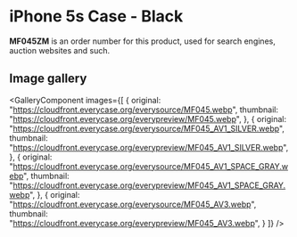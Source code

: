 
# iPhone 5s Case - Black

<Callout type='info' emoji='👉🏻'>**MF045ZM** is an order number for this product, used for search engines, auction websites and such.</Callout>

## Image gallery

<GalleryComponent
    images={[
      {
        original: "https://cloudfront.everycase.org/everysource/MF045.webp",
        thumbnail: "https://cloudfront.everycase.org/everypreview/MF045.webp",
      },
      {
        original: "https://cloudfront.everycase.org/everysource/MF045_AV1_SILVER.webp",
        thumbnail: "https://cloudfront.everycase.org/everypreview/MF045_AV1_SILVER.webp",
      },
      {
        original: "https://cloudfront.everycase.org/everysource/MF045_AV1_SPACE_GRAY.webp",
        thumbnail: "https://cloudfront.everycase.org/everypreview/MF045_AV1_SPACE_GRAY.webp",
      },
      {
        original: "https://cloudfront.everycase.org/everysource/MF045_AV3.webp",
        thumbnail: "https://cloudfront.everycase.org/everypreview/MF045_AV3.webp",
      }
    ]}
  />
